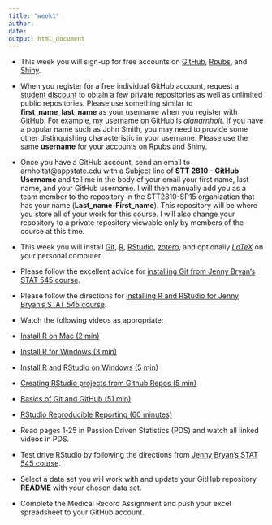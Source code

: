 ```yaml
---
title: "week1"
author: 
date: 
output: html_document
---
```


* This week you will sign-up for free accounts on [GitHub](https://github.com), [Rpubs](https://rpubs.com), and [Shiny](http://www.shinyapps.io). 

* When you register for a free individual GitHub account, request a [student discount](https://education.github.com) to obtain a few private repositories as well as unlimited public repositories.  Please use something similar to **first_name_last_name** as your username when you register with GitHub.  For example, my username on GitHub is *alanarnholt*. If you have a popular name such as John Smith, you may need to provide some other distinquishing characteristic in your username.  Please use the same **username** for your accounts on Rpubs and Shiny. 

* Once you have a GitHub account, send an email to arnholtat@appstate.edu with a Subject line of **STT 2810 - GitHub Username** and tell me in the body of your email your first name, last name, and your GitHub username.  I will then manually add you as a team member to the repository in the STT2810-SP15 organization that has your name (**Last_name-First_name**).  This repository will be where you store all of your work for this course.  I will also change your repository to a private repository viewable only by members of the course at this time.

* This week you will install [Git](http://git-scm.com/downloads), [R](http://cran.r-project.org), [RStudio](http://www.rstudio.com/products/rstudio/download/), [zotero](https://www.zotero.org), and optionally [$LaTeX$](http://www.ctan.org/starter) on your personal computer.

* Please follow the excellent advice for [installing Git from Jenny Bryan's STAT 545 course](http://stat545-ubc.github.io/git01_git-install.html).

* Please follow the directions for [installing R and RStudio for Jenny Bryan's STAT 545 course](http://stat545-ubc.github.io/block000_r-rstudio-install.html).

* Watch the following videos as appropriate:

* [Install R on Mac (2 min)](https://www.youtube.com/watch?v=lJxVRgiX-ik)    
* [Install R for Windows (3 min)](https://www.youtube.com/watch?v=LII6of-5Odw)    
* [Install R and RStudio on Windows (5 min)](https://www.youtube.com/watch?v=eD07NznguA4)         
* [Creating RStudio projects from Github Repos (5 min)](https://www.youtube.com/watch?v=YxZ8J2rqhEM)    
* [Basics of Git and GitHub (51 min)](https://www.youtube.com/watch?v=U8GBXvdmHT4)      
* [RStudio Reproducible Reporting (60 minutes)](https://www.youtube.com/watch?v=U8GBXvdmHT4) 

* Read pages 1-25 in Passion Driven Statistics (PDS) and watch all linked videos in PDS.

* Test drive RStudio by following the directions from [Jenny Bryan's STAT 545 course](http://stat545-ubc.github.io/git05_first-use-git-rstudio.html).

* Select a data set you will work with and update your GitHub repository **README** with your chosen data set.  

* Complete the Medical Record Assignment and push your excel spreadsheet to your GitHub account. 

